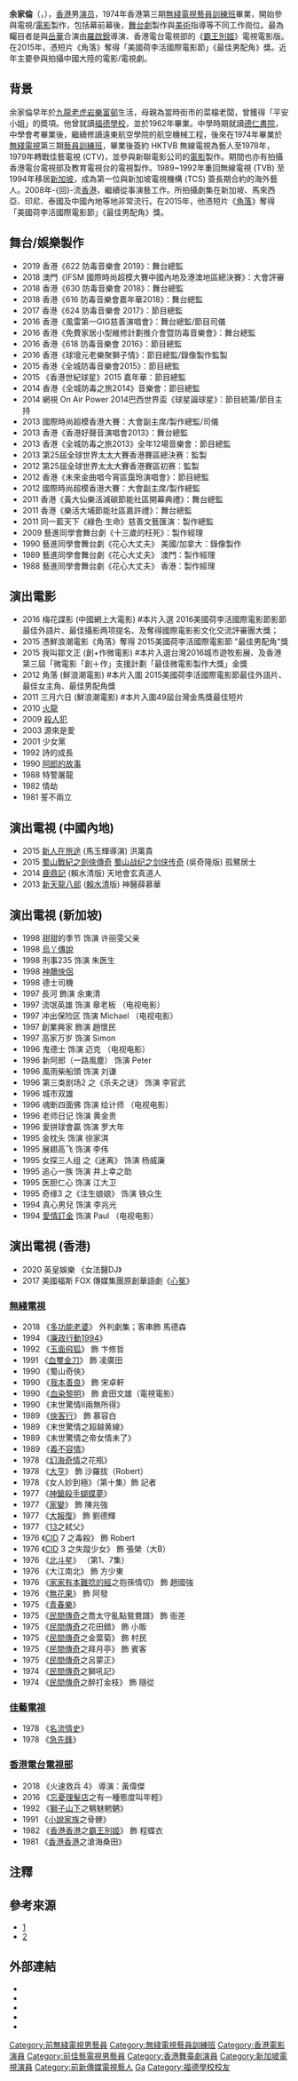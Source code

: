 {{藝人
|姓名 = 余家倫
|類型 = 男演員
|圖片 =<!--建議使用自由版權圖像--> 
|圖片尺寸 =
|圖片簡介 =
|本名 =
|羅馬拼音 =  Yu Ga-Lun 
|英文名 = Alan Yue
|暱稱 =
|其他藝名 =
|國籍 = {{SIN}}
|民族 = 漢族
|籍貫 = 廣東
|出生日期 = {{birth date and age|1949|2|2}}
|出生地點 = {{BHKG}}
|逝世日期 =
|逝世地點 =
|職業 = 
|語言 = 粵語、普通話、英語
|教育程度 = 航空工程專業
|母校 = [[福德學校|福德學校]]<br>德仁書院
|宗教信仰 = 無
|配偶 = 
|兒女 = 兩子
|父母 =
|音樂類型 =
|演奏樂器 =
|出道地點 = 
|出道作 =
|出道日期 = 1974年
|代表作 =
|活躍年代 = 1980至今
|唱片公司 =
|經紀公司 =
|網站 = http://alanyue.shopdada.com/
|相關團體 =
|獎項 = 2015年「美國荷李活國際電影節」《最佳男配角》獎
|IMDb = 2095355
|現任成員 =
|過往成員 =
|音樂專輯 =
|電影 =
|主持節目 =
|電視劇 =
|廣播劇 =
|舞台劇 =
|書籍 =
}}

'''余家倫'''（{{lang-en|Alan Yue Ka Lun}}，{{bd|1956年|2月2日}}），[[香港|香港]]男[[演员|演员]]，1974年香港第三期[[無綫電視藝員訓練班|無綫電視藝員訓練班]]畢業，開始參與電視/[[電影|電影]]製作，包括幕前幕後，[[舞台劇|舞台劇]]製作與[[美術|美術]]指導等不同工作崗位。最為矚目者是與[[岳華|岳華]]合演由[[羅啟銳|羅啟銳]]導演、香港電台電視部的《[[霸王別姬|霸王別姬]]》電視電影版。在2015年，憑短片《角落》奪得「美國荷李活國際電影節」《最佳男配角》獎。近年主要參與拍攝中國大陸的電影/電視劇。

==背景==
余家倫早年於[[九龍|九龍]][[老虎岩|老虎岩]][[樂富邨|樂富邨]]生活，母親為當時街市的菜檔老闆，曾獲得「平安小姐」的奬項{{noteTag|資料出自Facebook公開群組「樂富邨(老虎岩)的成長歲月」2016年12月13日的貼文與余家倫與同屋邨街坊的討論。}}。他曾就讀[[福德學校|福德學校]]{{noteTag|余家倫分別是Facebook公開群組「樂富邨(老虎岩)的成長歲月」、「福德學校 舊生會 BFMSOSA」、「Bishop Ford Memorial School 福德小學」的成員。}}，並於1962年畢業{{noteTag|余家倫於2011年3月7日在Facebook公開群組「Bishop Ford Memorial School 福德小學」內發出「有冇1962年畢業同學?」的貼文。}}。中學時期就讀[[德仁書院|德仁書院]]，中學會考畢業後，繼續修讀遠東航空學院的航空機械工程，後來在1974年畢業於[[無綫電視|無綫電視]]第三期[[無綫電視藝員訓練班|藝員訓練班]]，畢業後簽約 HKTVB 無線電視為藝人至1978年，1979年轉戰佳藝電視 (CTV)，並參與新聯電影公司的[[電影|電影]]製作。期間也亦有拍攝香港電台電視部及教育電視台的電視製作。1989~1992年重回無線電視 (TVB) 至1994年移居[[新加坡|新加坡]]，成為第一位與新加坡電視機構 (TCS) 簽長期合約的海外藝人。2008年-{回}-流[[香港|香港]]，繼續從事演藝工作。所拍攝劇集在新加坡、馬來西亞、印尼、泰國及中國內地等地非常流行。在2015年，他憑短片《[[角落|角落]]》奪得「美國荷李活國際電影節」《最佳男配角》獎。

== 舞台/娛樂製作 ==
* 2019 香港《622 防毒音樂會 2019》：舞台總監
* 2018 澳門《IFSM 國際時尚超模大賽中國內地及港澳地區總決賽》：大會評審
* 2018 香港《630 防毒音樂會 2018》：舞台總監
* 2018 香港《616 防毒音樂會嘉年華2018》：舞台總監
* 2017 香港《624 防毒音樂會 2017》：節目總監
* 2016 香港《風雷第一GIG慈善演唱會》：舞台總監/節目司儀
* 2016 香港《免費家居小型維修計劃推介會暨防毒音樂會》：舞台總監
* 2016 香港《618 防毒音樂會 2016》：節目總監
* 2016 香港《球壇元老樂聚獅子情》：節目總監/錄像製作監製
* 2015 香港《全城防毒音樂會2015》：節目總監
* 2015 《香港世紀球星》2015 嘉年華：節目總監
* 2014 香港《全城防毒之旅2014》音樂會：節目總監
* 2014 網視 On Air Power 2014巴西世界盃《球星論球星》：節目統籌/節目主持
* 2013 國際時尚超模香港大賽：大會副主席/製作總監/司儀
* 2013 香港《香港好聲音演唱會2013》：舞台總監
* 2013 香港《全城防毒之旅2013》全年12場音樂會：節目總監
* 2013 第25屆全球世界太太大賽香港賽區總決赛：監製
* 2012 第25屆全球世界太太大賽香港賽區初赛：監製
* 2012 香港《未來金曲唱今宵區靄玲演唱會》：節目總監
* 2012 國際時尚超模香港大賽：大會副主席/製作總監
* 2011 香港《黃大仙樂活減碳節能社區開幕典禮》：舞台總監
* 2011 香港《樂活大埔節能社區嘉許禮》：舞台總監 
* 2011 同一藍天下《綠色‧生命》慈善文藝匯演：製作總監
* 2009 藝進同學會舞台劇《十三歲的枉死》：製作經理
* 1990 藝進同學會舞台劇《花心大丈夫》 美國/加拿大：錄像製作
* 1989 藝進同學會舞台劇《花心大丈夫》 澳門：製作經理
* 1988 藝進同學會舞台劇《花心大丈夫》 香港：製作經理

== 演出電影 ==
*2016 梅花諜影 (中國網上大電影) #本片入選 2016美國荷李活國際電影節影節最佳外語片、最佳攝影两项提名、及奪得國際電影影文化交流評審團大獎；
*2015 憑鮮浪潮電影《角落》奪得 2015美國荷李活國際電影節 "最佳男配角"獎
*2015 我叫鄒文正 (創+作微電影) #本片入選台灣2016城市遊牧影展、及香港第三屆「微電影「創＋作」支援計劃「最佳微電影製作大獎」金獎
*2012 角落 (鮮浪潮電影) #本片入圍 2015美國荷李活國際電影節最佳外語片、最佳女主角、最佳男配角獎
*2011 三月六日 (鮮浪潮電影) #本片入圍49屆台灣金馬獎最佳短片
*2010 [[火龍|火龍]]
*2009 [[殺人犯_(電影)|殺人犯]]
*2003 源來是愛
*2001 少女黨
*1992 詩的成長
*1990 [[阿郎的故事|阿郎的故事]]
*1988 特警屠龍
*1982 情劫
*1981 誓不兩立

== 演出電視 (中國內地) ==
* 2015 [[新人在旅途_(2015年電視劇)|新人在旅途]] (馬玉輝導演) 洪萬貴
* 2015 [[蜀山戰紀之劍俠傳奇_(2015年電視劇)|蜀山戰紀之劍俠傳奇]] [[蜀山战纪之剑侠传奇|蜀山战纪之剑侠传奇]] (吳奇隆版) 孤鷺居士
* 2014 [[鹿鼎記_(2014年電視劇)|鹿鼎記]] (賴水清版) 天地會玄真道人
* 2013 [[天龍八部_(2013年電視劇)|新天龍八部]] ([[賴水清|賴水清]]版) 神醫薛慕華

== 演出電視 (新加坡) ==
*1998 甜甜的季节 饰演 许丽雯父亲
*1998 [[烏丫傳說|烏丫傳說]]
*1998 刑事235 饰演 朱医生
*1998 [[神鵰俠侶_(1998年新加坡電視劇)|神鵰俠侶]]
*1998 德士司機
*1997 長河 飾演 余東清
*1997 流氓英雄 饰演 章老板 （电视电影）
*1997 冲出保险区 饰演 Michael （电视电影）
*1997 創業興家 飾演 趙懷民
*1997 高家万岁 饰演 Simon
*1996 鬼德士 饰演 迈克 （电视电影）
*1996 新阿郎（一路風塵） 饰演 Peter
*1996 風雨柴船頭 饰演 刘谦
*1996 第三类剧场2 之《杀夫之谜》 饰演 李官武
*1996 城市双雄
*1996 魂断四面佛 饰演 绘计师 （电视电影）
*1996 老师日记 饰演 黄金贵
*1996 愛拼球會贏 饰演 罗大年
*1995 金枕头 饰演 徐家淇
*1995 展翅高飞 饰演 李伟
*1995 女探三人组 之《迷离》 饰演 杨威廉
*1995 追心一族 饰演 井上幸之助
*1995 医胆仁心 饰演 江大卫
*1995 奇缘3 之《注生娘娘》 饰演 铁众生
*1994 真心男兒 饰演 李兆光
*1994 [[愛情訂金|愛情訂金]] 饰演 Paul （电视电影）

== 演出電視 (香港) ==
*2020 英皇娛樂 《女法醫DJ》
*2017 美國福斯 FOX 傳媒集團原創華語劇《[[心冤|心冤]]》 
===[[無綫電視|無綫電視]]===
*2018 《[[多功能老婆|多功能老婆]]》 外判劇集；客串飾 馬德森
*1994 《[[廉政行動1994|廉政行動1994]]》  
*1992 《[[玉面飛狐|玉面飛狐]]》 飾 卞修哲
*1991 《[[血璽金刀|血璽金刀]]》 飾 凌廣田
*1990 《蜀山奇俠》     
*1990 《[[我本善良_(香港電視劇)|我本善良]]》 飾 宋卓軒
*1990 《[[血染黎明|血染黎明]]》 飾 倉田文雄（電視電影）
*1990 《末世驚情Ⅱ兩無所得》  
*1989 《[[俠客行|俠客行]]》 飾 慕容白	      
*1989 《末世驚情之超越黄線》  
*1989 《末世驚情之帝女情未了》 
*1989 《[[義不容情|義不容情]]》  	
*1978 《[[幻海奇情|幻海奇情]]之花瓶》 
*1978 《[[大亨_(電視劇)|大亨]]》 飾 沙羅拔（Robert）
*1978 《女人妙到極》（第十集）飾 記者
*1977 《[[神鎗殺手蝴蝶夢|神鎗殺手蝴蝶夢]]》 
*1977 《[[家變|家變]]》 飾 陳兆強
*1977 《[[大報復_(電視劇)|大報復]]》 飾 劉德輝
*1977 《[[13_(電視劇)|13]]之弒父》 
*1976 《[[CID_(電視劇)|CID]] 7 之毒殺》 飾 Robert
*1976 《[[CID_(電視劇)|CID]] 3 之失蹤少女》 飾 張榮（大B）
*1976 《[[北斗星_(電視劇)|北斗星]]》 （第1、7集）
*1976 《大江南北》  飾 方少東
*1976 《[[家家有本難唸的經|家家有本難唸的經]]之抱孫情切》 飾 趙國強
*1976 《[[無花果_(電視劇)|無花果]]》 飾 阿發
*1975 《[[青春樂|青春樂]]》 
*1975 《[[民間傳奇|民間傳奇]]之喬太守亂點鴛鴦譜》 飾 衙差
*1975 《[[民間傳奇|民間傳奇]]之花田錯》 飾 小販
*1975 《[[民間傳奇|民間傳奇]]之金葉菊》 飾 村民
*1975 《[[民間傳奇|民間傳奇]]之拜月亭》 飾 賓客
*1975 《[[民間傳奇|民間傳奇]]之呂蒙正》 
*1974 《[[民間傳奇|民間傳奇]]之獅吼記》 
*1974 《[[民間傳奇|民間傳奇]]之醉打金枝》 飾 隨從

===[[佳藝電視|佳藝電視]]===
*1978 《[[名流情史|名流情史]]》  
*1978 《[[急先鋒_(電視劇)|急先鋒]]》

===[[香港電台電視部|香港電台電視部]]===
*2018 《火速救兵 4》 導演：黃偉傑
*2016 《[[忘憂理髮店|忘憂理髮店]]之有一種態度叫年輕》
*1992 《[[獅子山下|獅子山下]]之魑魅魍魉》  
*1991 《[[小說家族|小說家族]]之骨骾》
*1982 《[[香港香港|香港香港]]之[[霸王別姬_(電視劇)|霸王別姬]]》 飾 程蝶衣
*1981 《[[香港香港|香港香港]]之滄海桑田》

==注釋==
{{noteFoot}}

==參考來源==
*[http://ent.ltn.com.tw/news/breakingnews/1635455] {{Wayback|url=http://ent.ltn.com.tw/news/breakingnews/1635455 |date=20191203004452 }}
*[http://alanyue.shopdada.com/] {{Wayback|url=http://alanyue.shopdada.com/ |date=20190911183856 }}

==外部連結==
*{{facebook|AlanYueKaLun}}
*{{Sinaweibo|1823048105}}
*{{Sinablog|yuekalun}}
*{{hkmdb name|15249}}
*{{Mtime people|1236747}}
{{DEFAULTSORT:Yu}}
[[Category:前無綫電視男藝員|Category:前無綫電視男藝員]]
[[Category:無綫電視藝員訓練班|Category:無綫電視藝員訓練班]]
[[Category:香港電影演員|Category:香港電影演員]]
[[Category:前佳藝電視男藝員|Category:前佳藝電視男藝員]]
[[Category:香港舞臺劇演員|Category:香港舞臺劇演員]]
[[Category:新加坡電視演員|Category:新加坡電視演員]]
[[Category:前新傳媒電視藝人|Category:前新傳媒電視藝人]]
[[Category:余姓|Ga]]
[[Category:福德學校校友|Category:福德學校校友]]
